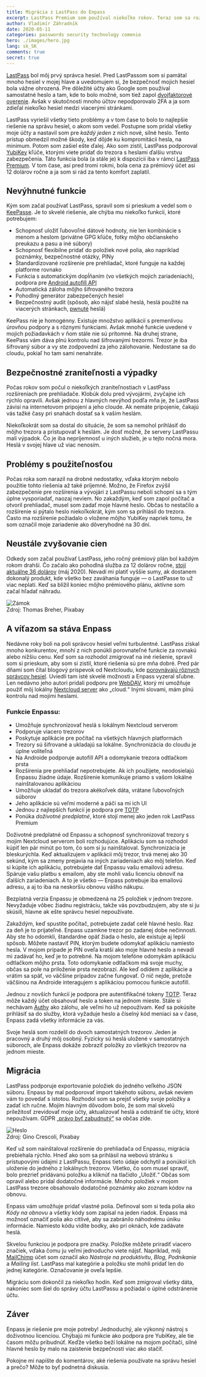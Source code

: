 ```yaml
---
title: Migrácia z LastPass do Enpass
excerpt: LastPass Premium som používal niekoľko rokov. Teraz som sa rozhodol zmigrovať na iné riešenie. Aké som mal dôvody a bola migrácia zložitá?
author: Vladimír Záhradník
date: 2020-05-11
categories: passwords security technology comenio
hero: ./images/hero.jpg
lang: sk_SK
comments: true
secret: true
---
```


[LastPass][lastpass] bol môj prvý správca hesiel. Pred LastPassom som si pamätal mnoho hesiel v mojej hlave a uvedomujem si, že bezpečnosť mojich hesiel bola vážne ohrozená. Pre dôležité účty ako Google som používal samostatné heslo a tam, kde to bolo možné, som tiež zapol [dvojfaktorové overenie][2fa]. Avšak v skutočnosti mnoho účtov nepodporovalo 2FA a ja som zdieľal niekoľko hesiel medzi viacerými stránkami.

LastPass vyriešil všetky tieto problémy a v tom čase to bolo to najlepšie riešenie na správu hesiel, o akom som vedel. Postupne som pridal všetky moje účty a nastavil som pre *každý jeden* z nich nové, silné heslo. Tento prístup obmedzil možné škody, keď dôjde ku kompromitácii hesla, na minimum. Potom som zašiel ešte ďalej. Ako som zistil, LastPass podporoval [YubiKey][yubikey] kľúče, ktorými viete pridať do trezora s heslami ďalšiu vrstvu zabezpečenia. Táto funkcia bola (a stále je) k dispozícii iba v rámci [LastPass Premium][lastpass-plans]. V tom čase, asi pred tromi rokmi, bola cena za prémiový účet asi 12 dolárov ročne a ja som si rád za tento komfort zaplatil.

## Nevýhnutné funkcie
Kým som začal používať LastPass, spravil som si prieskum a vedel som o [KeePasse][keepass]. Je to skvelé riešenie, ale chýba mu niekoľko funkcií, ktoré potrebujem:
- Schopnosť uložiť ľubovoľné dátové hodnoty, nie len kombinácie s menom a heslom (privátne GPG kľúče, fotky môjho občianskeho preukazu a pasu a iné súbory)
- Schopnosť flexibilne pridať do položiek nové polia, ako napríklad poznámky, bezpečnostné otázky, PINy
- Štandardizované rozšírenie pre prehliadač, ktoré funguje na každej platforme rovnako
- Funkcia s automatickým dopĺňaním (vo všetkých mojich zariadeniach), podpora pre [Android autofill API][android-autofill]
- Automatická záloha môjho šifrovaného trezora
- Pohodlný generátor zabezpečených hesiel
- Bezpečnostný audit (spôsob, ako nájsť slabé heslá, heslá použité na viacerých stránkach, [pwnuté][pwn] heslá)

KeePass nie je homogénny. Existuje množstvo aplikácií s premenlivou úrovňou podpory a s rôznymi funkciami. Avšak mnohé funkcie uvedené v mojich požiadavkách v ňom stále nie sú prítomné. Na druhej strane, KeePass vám dáva plnú kontrolu nad šifrovanými trezormi. Trezor je iba šifrovaný súbor a vy ste zodpovední za jeho zálohovanie. Nedostane sa do cloudu, pokiaľ ho tam sami nenahráte.

## Bezpečnostné zraniteľnosti a výpadky
Počas rokov som počul o niekoľkých zraniteľnostiach v LastPass rozšíreniach pre prehliadače. Klobúk dolu pred vývojármi, zvyčajne ich rýchlo opravili. Avšak jednou z hlavných nevýhod podľa mňa je, že LastPass závisí na internetovom pripojení a jeho cloude. Ak nemáte pripojenie, čakajú vás tažké časy pri snahách dostať sa k vašim heslám.

Niekoľkokrát som sa dostal do situácie, že som sa nemohol prihlásiť do môjho trezora a pristupovať k heslám. Je dosť možné, že servery LastPassu mali výpadok. Čo je iba nepríjemnosť u iných služieb, je u tejto nočná mora. Heslá v svojej hlave už viac nenosím.

## Problémy s použiteľnosťou
Počas roka som narazil na drobné nedostatky, vďaka ktorým nebolo použitie tohto riešenia až také príjemné. Možno, že Firefox zvýšil zabezpečenie pre rozšírenia a vývojári z LastPassu neboli schopní sa s tým úplne vysporiadať, naozaj neviem. No zakaždým, keď som zapol počítač a otvoril prehliadač, musel som zadať moje hlavné heslo. Občas to nestačilo a rozšírenie si pýtalo heslo niekoľkokrát, kým som sa prihlásil do trezora. Často ma rozšírenie požiadalo o vložene môjho YubiKey napriek tomu, že som označil moje zariadenie ako dôveryhodné na 30 dní.

## Neustále zvyšovanie cien
Odkedy som začal používať LastPass, jeho ročný prémiový plán bol každým rokom drahší. Čo začalo ako pohodlná služba za 12 dolárov ročne, [stojí aktuálne 36 dolárov][lastpass-plans] (máj 2020). Nevadí mi platiť vyššie sumy, ak dostanem dokonalý produkt, kde všetko bez zaváhania funguje — o LastPasse to už viac neplatí. Keď sa blížil koniec môjho prémiového plánu, aktívne som začal hľadať náhradu.

<div className="Image__Large">
  <img src="./images/security-lock.png" alt="Zámok" />
  <figcaption>Zdroj: Thomas Breher, Pixabay</figcaption>
</div>

## A víťazom sa stáva Enpass
Nedávne roky boli na poli správcov hesiel veľmi turbulentné. LastPass získal mnoho konkurentov, mnohí z nich ponúkli porovnateľné funkcie za rovnakú alebo nižšiu cenu. Keď som sa rozhodol zmigrovať na iné riešenie, spravil som si prieskum, aby som si zistil, ktoré riešenia sú pre mňa dobré. Pred pár dňami som čítal blogový príspevok od Nextcloudu, kde [porovnávajú rôznych správcov hesiel][nextcloud-pass]. Uviedli tam isté skvelé možnosti a Enpass vyzeral sľubne. Len nedávno jeho autori pridali podporu pre [WebDAV][webdav], ktorý mi umožňuje použiť môj lokálny [Nextcloud server][nextcloud] ako „cloud.“ Inými slovami, mám plnú kontrolu nad mojimi heslami.

### Funkcie Enpassu:
- Umožňuje synchronizovať heslá s lokálnym Nextcloud serverom
- Podporuje viacero trezorov
- Poskytuje aplikácie pre počítač na všetkých hlavných platformách
- Trezory sú šifrované a ukladajú sa lokálne. Synchronizácia do cloudu je úplne voliteľná
- Na Androide podporuje autofill API a odomykanie trezora odtlačkom prsta
- Rozšírenia pre prehliadať nepotrebujete. Ak ich použijete, neodosielajú Enpassu žiadne údaje. Rozšírenie komunikuje priamo s vašom lokálne nainštalovanou aplikáciou
- Umožňuje ukladať do trezora akékoľvek dáta, vrátane ľubovoľných súborov
- Jeho aplikácie sú veľmi moderné a páči sa mi ich UI
- Jednou z najlepších funkcií je podpora pre [TOTP][totp]
- Ponúka *doživotné predplatné*, ktoré stojí menej ako jeden rok LastPass Premium

Doživotné predplatné od Enpassu a schopnosť synchronizovať trezory s mojim Nextcloud serverom boli rozhodujúce. Aplikáciu som sa rozhodol kúpiť len pár minút po tom, čo som si ju nainštaloval. Synchronizácia je bleskurýchla. Keď aktualizujem v aplikácii môj trezor, trvá menej ako 30 sekúnd, kým sa zmeny prejavia na iných zariadeniach ako môj telefón. Keď si kúpite ich aplikáciu, potrebujete dať Enpassu vašu emailovú adresu. Spáruje vašu platbu s emailom, aby ste mohli vašu licenciu obnoviť na ďalších zariadeniach. A to je všetko — Enpass potrebuje iba emailovú adresu, a aj to iba na neskoršiu obnovu vášho nákupu.

Bezplatná verzia Enpassu je obmedzená na 25 položiek v jednom trezore. Nevyžaduje vôbec žiadnu registráciu, takže vás povzbudzujem, aby ste si ju skúsili, hlavne ak ešte správcu hesiel nepoužívate.

Zakaždým, keď spustíte počítač, potrebujete zadať celé hlavné heslo. Raz za deň je to prijateľné. Enpass uzamkne trezor po zadanej dobe nečinnosti. Aby ste ho odomkli, štandardne opäť žiada o heslo, ale existuje aj lepší spôsob. Môžete nastaviť PIN, ktorým budete odomykať aplikáciu namiesto hesla. V mojom prípade je PIN oveľa kratší ako moje hlavné heslo a nevadí mi zadávať ho, keď je to potrebné. Na mojom telefóne odomykám aplikáciu odtlačkom môjho prsta. Toto odomykanie odtlačkom má svoje muchy, občas sa pole na priloženie prsta nezobrazí. Ale keď odídem z aplikácie a vrátim sa späť, vo väčšine prípadov začne fungovať. O nič nejde, pretože väčšinou na Androide interagujem s aplikáciou pomocou funkcie autofill.

Jednou z novších funkcií je podpora pre autentifikačné tokeny [TOTP][totp]. Teraz môže každý účet obsahovať heslo a token na jednom mieste. Stále si nechávam [Authy][authy] ako zálohu, ale veľmi ho už nepoužívam. Keď sa pokúsite prihlásiť sa do služby, ktorá vyžaduje heslo a číselný kód meniaci sa v čase, Enpass zadá všetky informácie za vás.

Svoje heslá som rozdelil do dvoch samostatných trezorov. Jeden je pracovný a druhý môj osobný. Fyzicky sú heslá uložené v samostatných súboroch, ale Enpass dokáže zobraziť položky zo všetkých trezorov na jednom mieste.

## Migrácia
LastPass podporuje exportovanie položiek do jedného veľkého JSON súboru. Enpass by mal podporovať import takéhoto súboru, avšak neviem vám to povedať s istotou. Rozhodol som sa prejsť všetky svoje položky a zadať ich ručne. Mojím hlavným dôvodom bolo, že som mal skvelú príležitosť zrevidovať moje účty, aktualizovať heslá a odstrániť tie účty, ktoré nepoužívam. GDPR [„právo byť zabudnutý“][gdpr-forget] sa občas zíde.

<div className="Image__Large">
  <img src="./images/password-app.jpg" alt="Heslo" />
  <figcaption>Zdroj: Gino Crescoli, Pixabay</figcaption>
</div>

Keď už som nainštaloval rozšírenie do prehliadača od Enpassu, migrácia prebiehala rýchlo. Hneď ako som sa prihlásil na webovú stránku s prístupovými údajmi z LastPassu, Enpass tieto údaje odchytil a ponúkol ich uloženie do jedného z lokálnych trezorov. Všetko, čo som musel spraviť, bolo prezrieť pridávanú položku a kliknúť na tlačidlo „Uložiť.“ Občas som opravil alebo pridal dodatočné informácie. Mnoho položiek v mojom LastPass trezore obsahovalo dodatočné poznámky ako zoznam kódov na obnovu.

Enpass vám umožňuje pridať vlastné polia. Definoval som si teda polia ako *Kódy na obnovu* a všetky kódy som zapísal na jeden riadok. Enpass má možnosť označiť polia ako citlivé, aby sa zabránilo náhodnému úniku informácie. Namiesto kódu vidíte bodky, ako pri oknách, kde zadávate heslá.

Skvelou funkciou je podpora pre značky. Položke môžete priradiť viacero značiek, vďaka čomu ju veľmi jednoducho viete nájsť. Napríklad, môj [MailChimp][mailchimp] účet som označil ako *Nástroje na produktivitu*, *Blog*, *Podnikanie* a *Mailing list*. LastPass mal kategórie a položku ste mohli pridať len do jednej kategórie. Označovanie je oveľa lepšie.

Migráciu som dokončil za niekoľko hodín. Keď som zmigroval všetky dáta, nakoniec som šiel do správy účtu LastPassu a požiadal o úplné odstránenie účtu.

## Záver
Enpass je riešenie pre moje potreby! Jednoduchý, ale výkonný nástroj s doživotnou licenciou. Chýbajú mi funkcie ako podpora pre YubiKey, ale tie časom môžu pribudnúť. Keďže všetko beží lokálne na mojom počítači, silné hlavné heslo by malo na zaistenie bezpečnosti viac ako stačiť.

Pokojne mi napíšte do komentárov, aké riešenia používate na správu hesiel a prečo? Môže to byť podnetná diskusia.

[//]: # (Used references)
[lastpass]: https://www.lastpass.com/
[2fa]: https://en.wikipedia.org/wiki/Multi-factor_authentication
[yubikey]: https://www.yubico.com/
[lastpass-plans]: https://www.lastpass.com/pricing
[keepass]: https://keepass.info/
[android-autofill]: https://developer.android.com/guide/topics/text/autofill-optimize
[lastpass-issue]: https://bugs.chromium.org/p/project-zero/issues/detail?id=1209
[dashlane]: https://www.dashlane.com/
[nextcloud]: https://nextcloud.com/
[nextcloud-pass]: https://nextcloud.com/blog/password-managers-for-nextcloud/
[webdav]: https://cs.wikipedia.org/wiki/WebDAV
[gdpr-forget]: https://gdpr-info.eu/art-17-gdpr/
[authy]: https://authy.com/
[mailchimp]: https://mailchimp.com/
[totp]: https://en.wikipedia.org/wiki/Time-based_One-time_Password_algorithm
[pwn]: https://en.wikipedia.org/wiki/Pwn
